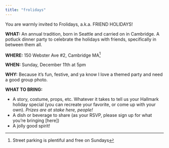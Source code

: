 ```yaml
---
title: "frolidays"
---
```


You are warmly invited to Frolidays, a.k.a. FRIEND HOLIDAYS!

**WHAT:** An annual tradition, born in Seattle and carried on in Cambridge. A potluck dinner party to celebrate the holidays with friends, specifically in between them all. 

**WHERE:** 150 Webster Ave #2, Cambridge MA^[Street parking is plentiful and free on Sundays]

**WHEN:** Sunday, December 11th at 5pm

**WHY:** Because it's fun, festive, and ya know I love a themed party and need a good group photo. 

**WHAT TO BRING:** 

* A story, costume, props, etc. Whatever it takes to tell us your Hallmark holiday special (you can recreate your favorite, or come up with your own). *Prizes are at stake here, people!*
* A dish or beverage to share (as your RSVP, please sign up for what you're bringing [here])
* A jolly good spirit!



